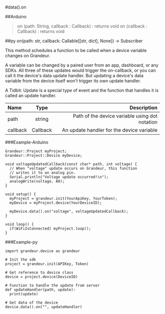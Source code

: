 #data().on

##Arduino
>on (path: String, callback : Callback) : returns void on (callback : Callback) : returns void

##py
on(path: str, callback: Callable[[str, dict], None]) -> Subscriber

This method schedules a function to be called when a device variable changes on Grandeur.

A variable can be changed by a paired user from an app, dashboard, or any SDKs. All three of these updates would trigger the on-callback, or you can call it the device's data update handler. But updating a device's data variable from the device itself won't trigger its own update handler.

A Tidbit: Update is a special type of event and the function that handles it is called an update handler.


| Name       | Type |   Description |
| :------------ | :---------: | ----------: |
| path        |    string    | Path of the device variable using dot notation|
| callback     |    Callback     |  An update handler for the device variable |


###Example-Arduino

```
Grandeur::Project myProject;
Grandeur::Project::Device myDevice;

void voltageUpdatedCallback(const char* path, int voltage) {
  // When "voltage" update occurs on Grandeur, this function
  // writes it to an analog pin.
  Serial.println("Voltage update occurred!\n");
  analogWrite(voltage, A0);
}

void setup() {
  myProject = grandeur.init(YourApiKey, YourToken);
  myDevice = myProject.device(YourDeviceID);

  myDevice.data().on("voltage", voltageUpdatedCallback);
}

void loop() {
  if(WiFiIsConnected) myProject.loop();
}
```

###Example-py

```
import grandeur.device as grandeur

# Init the sdk
project = grandeur.init(APIKey, Token)

# Get reference to device class
device = project.device(DeviceID)

# Function to handle the update from server
def updateHandler(path, update):
  print(update)

# Get data of the device
device.data().on("", updateHandler)
```